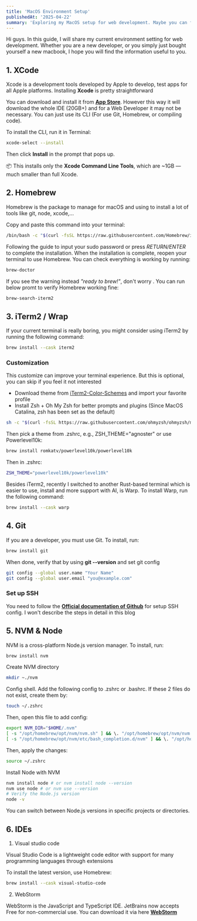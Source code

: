 ```yaml
---
title: 'MacOS Environment Setup'
publishedAt: '2025-04-22'
summary: 'Exploring my MacOS setup for web development. Maybe you can find something useful.'
---
```


Hi guys. In this guide, I will share my current environment setting for web development. Whether you are a new developer, or you simply just bought yourself a new macbook, I hope you will find the information useful to you.

## 1. XCode

Xcode is a development tools developed by Apple to develop, test apps for all Apple platforms. Installing **Xcode** is pretty straightforward

You can download and install it from [**App  Store**](https://developer.apple.com/xcode/). However this way it will download the whole IDE (20GB+) and for a Web Developer it may not be necessary. You can just use its CLI (For use Git, Homebrew, or compiling code).

To install the CLI, run it in Terminal:
```bash
xcode-select --install
```
Then click **Install** in the prompt that pops up.

📦 This installs only the **Xcode Command Line Tools**, which are ~1GB — much smaller than full Xcode.

## 2. Homebrew
Homebrew is the package to manage for macOS and using to install a lot of tools like git, node, xcode,...

Copy and paste this command into your terminal:
```bash
/bin/bash -c "$(curl -fsSL https://raw.githubusercontent.com/Homebrew/install/HEAD/install.sh)"
```
Following the guide to input your sudo password or press *RETURN/ENTER* to complete the installation. When the installation is complete, reopen your terminal to use Homebrew. You can check everything is working by running:
```bash
brew-doctor
```
If you see the warning instead *"ready to brew!"*, don't worry . You can run below promt to verify Homebrew working fine:
```bash
brew-search-iterm2
```

## 3. iTerm2 / Wrap
If your current terminal is really boring, you might consider using iTerm2 by running the following command:
```bash
brew install --cask iterm2
```
### Customization
This customize can improve your terminal experience. But this is optional, you can skip if you feel it not interested
- Download theme from [iTerm2-Color-Schemes](https://iterm2colorschemes.com/) and import your favorite profile
- Install Zsh + Oh My Zsh for better prompts and plugins (Since MacOS Catalina, zsh has been set as the default)
```bash
sh -c "$(curl -fsSL https://raw.githubusercontent.com/ohmyzsh/ohmyzsh/master/tools/install.sh)"
```
Then pick a theme from .zshrc, e.g., ZSH_THEME="agnoster" or use Powerlevel10k:
```bash
brew install romkatv/powerlevel10k/powerlevel10k
```
Then in .zshrc:
```bash
ZSH_THEME="powerlevel10k/powerlevel10k"
```
Besides iTerm2, recently I switched to another Rust-based terminal which is easier to use, install and more support with AI, is Warp.
To install Warp, run the following command:
```bash
brew install --cask warp
```

## 4. Git
If you are a developer, you must use Git. To install, run:
```bash
brew install git
```
When done, verify that by using **git --version** and set git config
```bash
git config --global user.name "Your Name"
git config --global user.email "you@example.com"
```
### Set up SSH
You need to follow the [**Official documentation of Github**](https://docs.github.com/en/authentication/connecting-to-github-with-ssh) for setup SSH config.
I won't describe the steps in detail in this blog

## 5. NVM & Node
NVM is a cross-platform Node.js version manager. To install, run:
```bash
brew install nvm
```
Create NVM directory
```bash
mkdir ~./nvm
```
Config shell. Add the following config to .zshrc or .bashrc. If these 2 files do not exist, create them by:
```bash
touch ~/.zshrc
```
Then, open this file to add config:
```bash
export NVM_DIR="$HOME/.nvm"
[ -s "/opt/homebrew/opt/nvm/nvm.sh" ] && \. "/opt/homebrew/opt/nvm/nvm.sh"
[ -s "/opt/homebrew/opt/nvm/etc/bash_completion.d/nvm" ] && \. "/opt/homebrew/opt/nvm/etc/bash_completion.d/nvm"
```
Then, apply the changes:
```bash
source ~/.zshrc
```
Install Node with NVM
```bash
nvm install node # or nvm install node --version
nvm use node # or nvm use --version
# Verify the Node.js version
node -v
```
You can switch between Node.js versions in specific projects or directories.

## 6. IDEs
1. Visual studio code

Visual Studio Code is a lightweight code editor with support for many programming languages through extensions

To install the latest version, use Homebrew:
```bash
brew install --cask visual-studio-code
```

2. WebStorm

WebStorm is the JavaScript and TypeScript IDE. JetBrains now accepts Free for non-commercial use. You can download it via here [**WebStorm**](https://www.jetbrains.com/webstorm/)
